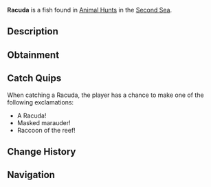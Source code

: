 {{FishInfobox
|image          = Racuda.png
|rarity         = Limited
|event          = Animal Hunt
|sea            = Second Sea
|location       = [[Animals - Sea 2]]
|sublocation    = 
|sources        = Fishing Rod
|radar_location = 
|prog_speed     = -15
|xp             = 1150
|weather        = Rain
|time           = 
|season         = Autumn
|bait           = Bagel
|base_weight    = 25
|base_value     = 650
|weight_range   = 18.5
|base_chance    = 50
|base_resil     = 40
}}
'''Racuda''' is a {{Rarity|Limited}} fish found in [[Animal Hunt]]s in the [[Second Sea]].

== Description ==
{{Description|A sneaky fish with a masked face, rummaging through murky waters.|Bestiary Entry}}

== Obtainment ==
{{Description|It scavenges where the rain muddies the depths.|Bestiary Hint}}
{{Fish Availability|
Animal Hunt/Second Sea
|top_rods      = 
Trident Rod\125217.66\88859.26;
Firefly Rod\123813.32\121980.44;
Adventurer's Rod\114020.96\121933.01;
Leviathan's Fang Rod\109413.92\57605.48;
Astralhook Rod\108906.18\223534.57;
Long Rod\89938.08\89938.08;
Fungal Rod\92691.29\92691.29;
Azure Of Lagoon\96915.12\96915.12;
Great Rod of Oscar\96598.5\95763.23;
Fischer's Rod\74676.81\78897.06;
Plastic Rod\73684.21\78508.4;
No-Life Rod\94598.57\93451.15;
Free Spirit Rod\93080.59\89582.58;
Verdant Shear Rod\90501.4\83359.13;
Blazebringer Rod\88622.29\88622.29;
Challenger's Rod\80917.34\79677.02;
Seraphic Rod\80772.5\57319.27;
Depthseeker Rod\78645.1\78645.1;
Rod Of The Forgotten Fang\77530.36\65092.88;
Avalanche Rod\75804.95\75804.95;
Volcanic Rod\75646.34\75396.46;
Rod Of The Depths\75445.81\73360.44;
Zeus Rod\75212.74\74964.29;
Rod Of The Exalted One\68479.67\48520.12;
Ethereal Prism Rod\68142.27\51153.95;
Steady Rod\62894.74\62894.74
|recommended   = Astralhook Rod
}}

== Catch Quips ==
When catching a Racuda, the player has a chance to make one of the following exclamations:
* A Racuda!
* Masked marauder!
* Raccoon of the reef!

== Change History ==
{{Change History|{{subst:Current Version}}}}

== Navigation ==
{{Fish Navbox|Animals - Sea 2}}
